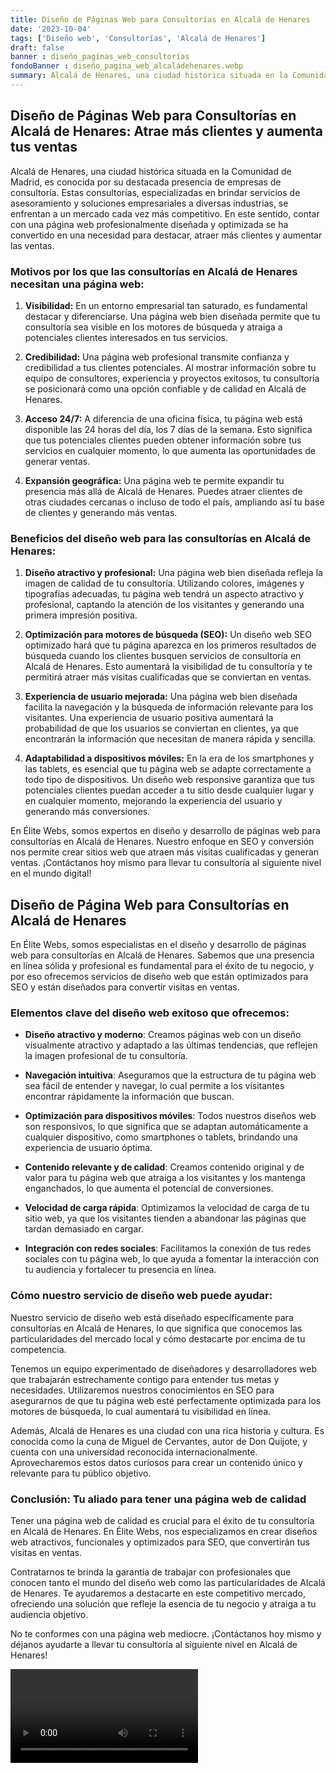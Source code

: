 ```yaml
---
title: Diseño de Páginas Web para Consultorías en Alcalá de Henares
date: '2023-10-04'
tags: ['Diseño web', 'Consultorías', 'Alcalá de Henares']
draft: false
banner : diseño_paginas_web_consultorías
fondoBanner : diseño_pagina_web_alcaládehenares.webp
summary: Alcalá de Henares, una ciudad histórica situada en la Comunidad de Madrid, es conocida por su destacada presencia de empresas de consultoría. Estas consultorías, especializadas en brindar servicios de asesoramiento y soluciones empresariales a diversas industrias, se enfrentan a un mercado cada vez más competitivo. En este sentido, contar con una página web profesionalmente diseñada y optimizada se ha convertido en una necesidad para destacar, atraer más clientes y aumentar las ventas.
---
```


## Diseño de Páginas Web para Consultorías en Alcalá de Henares: Atrae más clientes y aumenta tus ventas

Alcalá de Henares, una ciudad histórica situada en la Comunidad de Madrid, es conocida por su destacada presencia de empresas de consultoría. Estas consultorías, especializadas en brindar servicios de asesoramiento y soluciones empresariales a diversas industrias, se enfrentan a un mercado cada vez más competitivo. En este sentido, contar con una página web profesionalmente diseñada y optimizada se ha convertido en una necesidad para destacar, atraer más clientes y aumentar las ventas.

### Motivos por los que las consultorías en Alcalá de Henares necesitan una página web:

1. **Visibilidad:** En un entorno empresarial tan saturado, es fundamental destacar y diferenciarse. Una página web bien diseñada permite que tu consultoría sea visible en los motores de búsqueda y atraiga a potenciales clientes interesados en tus servicios.

2. **Credibilidad:** Una página web profesional transmite confianza y credibilidad a tus clientes potenciales. Al mostrar información sobre tu equipo de consultores, experiencia y proyectos exitosos, tu consultoría se posicionará como una opción confiable y de calidad en Alcalá de Henares.

3. **Acceso 24/7:** A diferencia de una oficina física, tu página web está disponible las 24 horas del día, los 7 días de la semana. Esto significa que tus potenciales clientes pueden obtener información sobre tus servicios en cualquier momento, lo que aumenta las oportunidades de generar ventas.

4. **Expansión geográfica:** Una página web te permite expandir tu presencia más allá de Alcalá de Henares. Puedes atraer clientes de otras ciudades cercanas o incluso de todo el país, ampliando así tu base de clientes y generando más ventas.

### Beneficios del diseño web para las consultorías en Alcalá de Henares:

1. **Diseño atractivo y profesional:** Una página web bien diseñada refleja la imagen de calidad de tu consultoría. Utilizando colores, imágenes y tipografías adecuadas, tu página web tendrá un aspecto atractivo y profesional, captando la atención de los visitantes y generando una primera impresión positiva.

2. **Optimización para motores de búsqueda (SEO):** Un diseño web SEO optimizado hará que tu página aparezca en los primeros resultados de búsqueda cuando los clientes busquen servicios de consultoría en Alcalá de Henares. Esto aumentará la visibilidad de tu consultoría y te permitirá atraer más visitas cualificadas que se conviertan en ventas.

3. **Experiencia de usuario mejorada:** Una página web bien diseñada facilita la navegación y la búsqueda de información relevante para los visitantes. Una experiencia de usuario positiva aumentará la probabilidad de que los usuarios se conviertan en clientes, ya que encontrarán la información que necesitan de manera rápida y sencilla.

4. **Adaptabilidad a dispositivos móviles:** En la era de los smartphones y las tablets, es esencial que tu página web se adapte correctamente a todo tipo de dispositivos. Un diseño web responsive garantiza que tus potenciales clientes puedan acceder a tu sitio desde cualquier lugar y en cualquier momento, mejorando la experiencia del usuario y generando más conversiones.

En Élite Webs, somos expertos en diseño y desarrollo de páginas web para consultorías en Alcalá de Henares. Nuestro enfoque en SEO y conversión nos permite crear sitios web que atraen más visitas cualificadas y generan ventas. ¡Contáctanos hoy mismo para llevar tu consultoría al siguiente nivel en el mundo digital!

<GifSeo />

<Cta />

## Diseño de Página Web para Consultorías en Alcalá de Henares

En Élite Webs, somos especialistas en el diseño y desarrollo de páginas web para consultorías en Alcalá de Henares. Sabemos que una presencia en línea sólida y profesional es fundamental para el éxito de tu negocio, y por eso ofrecemos servicios de diseño web que están optimizados para SEO y están diseñados para convertir visitas en ventas.

### Elementos clave del diseño web exitoso que ofrecemos:

- **Diseño atractivo y moderno**: Creamos páginas web con un diseño visualmente atractivo y adaptado a las últimas tendencias, que reflejen la imagen profesional de tu consultoría.

- **Navegación intuitiva**: Aseguramos que la estructura de tu página web sea fácil de entender y navegar, lo cual permite a los visitantes encontrar rápidamente la información que buscan.

- **Optimización para dispositivos móviles**: Todos nuestros diseños web son responsivos, lo que significa que se adaptan automáticamente a cualquier dispositivo, como smartphones o tablets, brindando una experiencia de usuario óptima.

- **Contenido relevante y de calidad**: Creamos contenido original y de valor para tu página web que atraiga a los visitantes y los mantenga enganchados, lo que aumenta el potencial de conversiones.

- **Velocidad de carga rápida**: Optimizamos la velocidad de carga de tu sitio web, ya que los visitantes tienden a abandonar las páginas que tardan demasiado en cargar.

- **Integración con redes sociales**: Facilitamos la conexión de tus redes sociales con tu página web, lo que ayuda a fomentar la interacción con tu audiencia y fortalecer tu presencia en línea.

### Cómo nuestro servicio de diseño web puede ayudar:

Nuestro servicio de diseño web está diseñado específicamente para consultorías en Alcalá de Henares, lo que significa que conocemos las particularidades del mercado local y cómo destacarte por encima de tu competencia.

Tenemos un equipo experimentado de diseñadores y desarrolladores web que trabajarán estrechamente contigo para entender tus metas y necesidades. Utilizaremos nuestros conocimientos en SEO para asegurarnos de que tu página web esté perfectamente optimizada para los motores de búsqueda, lo cual aumentará tu visibilidad en línea.

Además, Alcalá de Henares es una ciudad con una rica historia y cultura. Es conocida como la cuna de Miguel de Cervantes, autor de Don Quijote, y cuenta con una universidad reconocida internacionalmente. Aprovecharemos estos datos curiosos para crear un contenido único y relevante para tu público objetivo.

### Conclusión: Tu aliado para tener una página web de calidad

Tener una página web de calidad es crucial para el éxito de tu consultoría en Alcalá de Henares. En Élite Webs, nos especializamos en crear diseños web atractivos, funcionales y optimizados para SEO, que convertirán tus visitas en ventas.

Contratarnos te brinda la garantía de trabajar con profesionales que conocen tanto el mundo del diseño web como las particularidades de Alcalá de Henares. Te ayudaremos a destacarte en este competitivo mercado, ofreciendo una solución que refleje la esencia de tu negocio y atraiga a tu audiencia objetivo.

No te conformes con una página web mediocre. ¡Contáctanos hoy mismo y déjanos ayudarte a llevar tu consultoría al siguiente nivel en Alcalá de Henares!

<Video />

<CtaBot job='Consultorías' city='Alcalá de Henares'/>

<Gmaps query='Alcalá de Henares+españa+maps' />